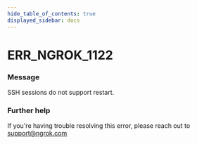 ```yaml
---
hide_table_of_contents: true
displayed_sidebar: docs
---
```



# ERR_NGROK_1122

### Message

SSH sessions do not support restart.

<ErrorDetails error="err_ngrok_1122" />

### Further help

If you're having trouble resolving this error, please reach out to [support@ngrok.com](mailto:support@ngrok.com?subject=Help%20with%20ERR_NGROK_1122)
